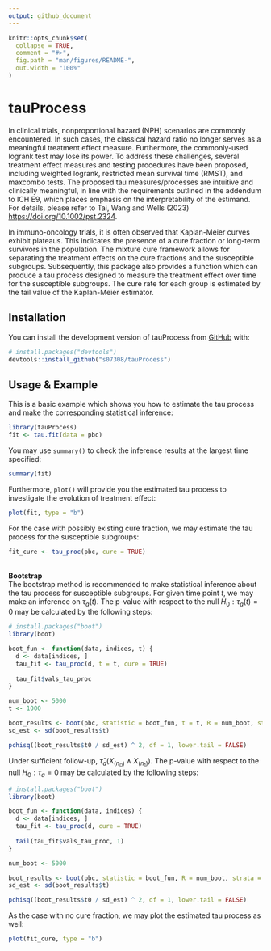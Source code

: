 ```yaml
---
output: github_document
---
```


<!-- README.md is generated from README.Rmd. Please edit that file -->

```r
knitr::opts_chunk$set(
  collapse = TRUE,
  comment = "#>",
  fig.path = "man/figures/README-",
  out.width = "100%"
)
```

# tauProcess

<!-- badges: start -->
<!-- badges: end -->

In clinical trials, nonproportional hazard (NPH) scenarios are commonly encountered. In such cases, the classical hazard ratio no longer serves as a meaningful treatment effect measure. Furthermore, the commonly-used logrank test may lose its power. To address these challenges, several treatment effect measures and testing procedures have been proposed, including weighted logrank, restricted mean survival time (RMST), and maxcombo tests. The proposed tau measures/processes are intuitive and clinically meaningful, in line with the requirements outlined in the addendum to ICH E9, which places emphasis on the interpretability of the estimand. For details, please refer to Tai, Wang and Wells (2023) <https://doi.org/10.1002/pst.2324>.

In immuno-oncology trials, it is often observed that Kaplan-Meier curves exhibit plateaus. This indicates the presence of a cure fraction or long-term survivors in the population. The mixture cure framework allows for separating the treatment effects on the cure fractions and the susceptible subgroups. Subsequently, this package also provides a function which can produce a tau process designed to measure the treatment effect over time for the susceptible subgroups. The cure rate for each group is estimated by the tail value of the Kaplan-Meier estimator. 


## Installation

You can install the development version of tauProcess from [GitHub](https://github.com/) with:

``` r
# install.packages("devtools")
devtools::install_github("s07308/tauProcess")
```

## Usage & Example

This is a basic example which shows you how to estimate the tau process and make the corresponding statistical inference:

```r
library(tauProcess)
fit <- tau.fit(data = pbc)
```

You may use `summary()` to check the inference results at the largest time specified:
```r
summary(fit)
```

Furthermore, `plot()` will provide you the estimated tau process to investigate the evolution of treatment effect: 
```r
plot(fit, type = "b")
```

For the case with possibly existing cure fraction, we may estimate the tau process for the susceptible subgroups:
```r
fit_cure <- tau_proc(pbc, cure = TRUE)
```

<br>
**Bootstrap**
<br>
The bootstrap method is recommended to make statistical inference about the tau process for susceptible subgroups. For given time point $t$, we may make an inference on $\tau_a(t)$. The p-value with respect to the null $H_0: \tau_a(t) = 0$ may be calculated by the following steps:
```r
# install.packages("boot")
library(boot)

boot_fun <- function(data, indices, t) {
  d <- data[indices, ]
  tau_fit <- tau_proc(d, t = t, cure = TRUE)
  
  tau_fit$vals_tau_proc
}

num_boot <- 5000
t <- 1000

boot_results <- boot(pbc, statistic = boot_fun, t = t, R = num_boot, strata = pbc$arm)
sd_est <- sd(boot_results$t)

pchisq((boot_results$t0 / sd_est) ^ 2, df = 1, lower.tail = FALSE)
```

Under sufficient follow-up, $\hat{\tau}_a(X_{(n_0)} \wedge X_{(n_1)})$. The p-value with respect to the null $H_0: \tau_a = 0$ may be calculated by the following steps:
```r
# install.packages("boot")
library(boot)

boot_fun <- function(data, indices) {
  d <- data[indices, ]
  tau_fit <- tau_proc(d, cure = TRUE)
  
  tail(tau_fit$vals_tau_proc, 1)
}

num_boot <- 5000

boot_results <- boot(pbc, statistic = boot_fun, R = num_boot, strata = pbc$arm)
sd_est <- sd(boot_results$t)

pchisq((boot_results$t0 / sd_est) ^ 2, df = 1, lower.tail = FALSE)
```

As the case with no cure fraction, we may plot the estimated tau process as well:
```r
plot(fit_cure, type = "b")
```


